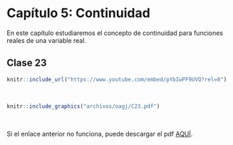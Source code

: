 
# Capítulo 5: Continuidad {-}

En este capítulo estudiaremos el concepto de continuidad para funciones reales de una variable real. 


## Clase 23  

<!--Aquí aparecerán tanto el video como las notas de dicha clase.-->
```r
knitr::include_url("https://www.youtube.com/embed/pYbIwPF9UVQ?rel=0")
```

</br> <!--Esto se pone para que se genere un espacio en blanco en la salida html-->


```r
knitr::include_graphics("archivos/oagj/C23.pdf")
```

<br/>

Si el enlace anterior no funciona, puede descargar el pdf [AQUÍ](archivos/oagj/C23.pdf).


<br/>


